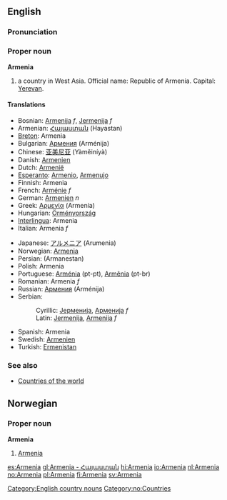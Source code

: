 {{wikipedia}}
==English==
===Pronunciation===
{{IPAchar|/&#593;ː'miːniə/}}
===Proper noun===
'''Armenia'''

# a country in West Asia. Official name: Republic of Armenia. Capital: [[Yerevan]].

====Translations====
{{top}}
*Bosnian: [[Armenija]] ''f'', [[Jermenija]] ''f''
*Armenian: [[Հայաստան]] (Hayastan)
*[[Breton]]: Armenia
*Bulgarian: [[Армения]] (Arménija)
*Chinese: [[亚美尼亚]] (Yàměiníyà)
*Danish: [[Armenien]]
*Dutch: [[Armenië]]
*[[Esperanto]]: [[Armenio]], [[Armenujo]]
*Finnish: Armenia
*French: [[Arménie]] ''f''
*German: [[Armenien]] ''n''
*Greek: [[Αρμενία]] (Armenía)
*Hungarian: [[Örményország]]
*[[Interlingua]]: Armenia
*Italian: Armenia ''f''
{{mid}}
*Japanese: [[アルメニア]] (Arumenia)
*Norwegian: [[#Norwegian|Armenia]]
*Persian: {{FAchar|[[ارمنستان]]}} (Armanestan)
*Polish: Armenia
*Portuguese: [[Arménia]] (pt-pt), [[Armênia]] (pt-br)
*Romanian: Armenia ''f''
*Russian: [[Армения]] (Arménija) {{f}}
*Serbian:
*:Cyrillic: [[Јерменија]], [[Арменија]] ''f''
*:Latin: [[Jermenija]], [[Armenija]] ''f''
*Spanish: Armenia
*Swedish: [[Armenien]]
*Turkish: [[Ermenistan]]
{{bottom}}

===See also===
*[[Countries of the world]]

[[Category:English country nouns]]

==Norwegian==
===Proper noun===
[[Category:no:Countries]]
'''Armenia'''
#[[#English|Armenia]]

[[es:Armenia]]
[[gl:Armenia - Հայաստան]]
[[hi:Armenia]]
[[io:Armenia]]
[[nl:Armenia]]
[[no:Armenia]]
[[pl:Armenia]]
[[fi:Armenia]]
[[sv:Armenia]]
